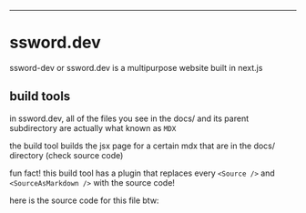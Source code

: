 
---
# ssword.dev
ssword-dev or ssword.dev is a multipurpose
website built in next.js

## build tools
in ssword.dev, all of the files you see
in the docs/ and its parent subdirectory
are actually what known as `MDX`

the build tool builds the jsx page for a certain mdx
that are in the docs/ directory (check source code)

fun fact! this build tool has a plugin that replaces every
`<Source />` and `<SourceAsMarkdown />` with the source code!

here is the source code for this file btw:
<SourceAsMarkdown />

